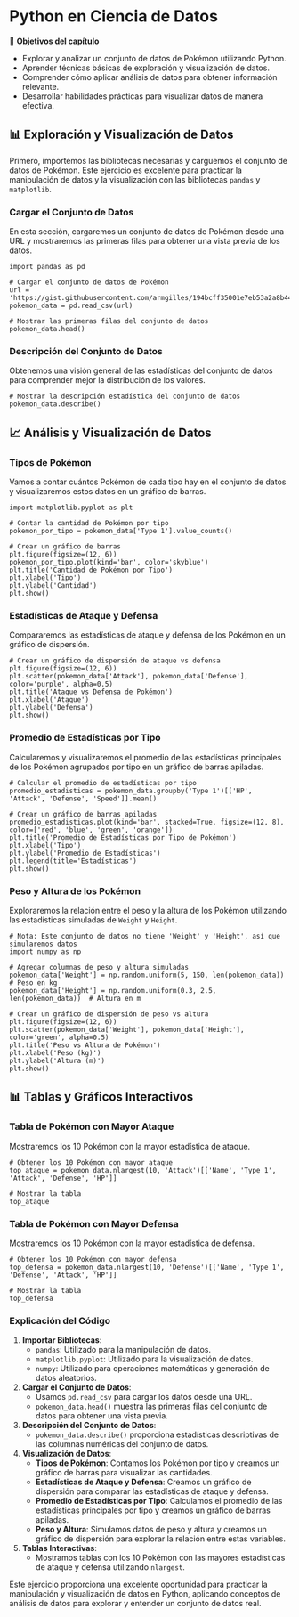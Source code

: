 # Python en Ciencia de Datos

🎯 **Objetivos del capítulo**

- Explorar y analizar un conjunto de datos de Pokémon utilizando Python.
- Aprender técnicas básicas de exploración y visualización de datos.
- Comprender cómo aplicar análisis de datos para obtener información relevante.
- Desarrollar habilidades prácticas para visualizar datos de manera efectiva.


## 📊 Exploración y Visualización de Datos

Primero, importemos las bibliotecas necesarias y carguemos el conjunto de datos de Pokémon. Este ejercicio es excelente para practicar la manipulación de datos y la visualización con las bibliotecas `pandas` y `matplotlib`.

### Cargar el Conjunto de Datos

En esta sección, cargaremos un conjunto de datos de Pokémon desde una URL y mostraremos las primeras filas para obtener una vista previa de los datos.

```pyodide-python
import pandas as pd

# Cargar el conjunto de datos de Pokémon
url = 'https://gist.githubusercontent.com/armgilles/194bcff35001e7eb53a2a8b441e8b2c6/raw/92200bc0a673d5ce2110aaad4544ed6c4010f687/pokemon.csv'
pokemon_data = pd.read_csv(url)

# Mostrar las primeras filas del conjunto de datos
pokemon_data.head()
```

### Descripción del Conjunto de Datos

Obtenemos una visión general de las estadísticas del conjunto de datos para comprender mejor la distribución de los valores.

```pyodide-python
# Mostrar la descripción estadística del conjunto de datos
pokemon_data.describe()
```

## 📈 Análisis y Visualización de Datos

### Tipos de Pokémon

Vamos a contar cuántos Pokémon de cada tipo hay en el conjunto de datos y visualizaremos estos datos en un gráfico de barras.

```pyodide-python
import matplotlib.pyplot as plt

# Contar la cantidad de Pokémon por tipo
pokemon_por_tipo = pokemon_data['Type 1'].value_counts()

# Crear un gráfico de barras
plt.figure(figsize=(12, 6))
pokemon_por_tipo.plot(kind='bar', color='skyblue')
plt.title('Cantidad de Pokémon por Tipo')
plt.xlabel('Tipo')
plt.ylabel('Cantidad')
plt.show()
```

### Estadísticas de Ataque y Defensa

Compararemos las estadísticas de ataque y defensa de los Pokémon en un gráfico de dispersión.

```pyodide-python
# Crear un gráfico de dispersión de ataque vs defensa
plt.figure(figsize=(12, 6))
plt.scatter(pokemon_data['Attack'], pokemon_data['Defense'], color='purple', alpha=0.5)
plt.title('Ataque vs Defensa de Pokémon')
plt.xlabel('Ataque')
plt.ylabel('Defensa')
plt.show()
```

### Promedio de Estadísticas por Tipo

Calcularemos y visualizaremos el promedio de las estadísticas principales de los Pokémon agrupados por tipo en un gráfico de barras apiladas.

```pyodide-python
# Calcular el promedio de estadísticas por tipo
promedio_estadisticas = pokemon_data.groupby('Type 1')[['HP', 'Attack', 'Defense', 'Speed']].mean()

# Crear un gráfico de barras apiladas
promedio_estadisticas.plot(kind='bar', stacked=True, figsize=(12, 8), color=['red', 'blue', 'green', 'orange'])
plt.title('Promedio de Estadísticas por Tipo de Pokémon')
plt.xlabel('Tipo')
plt.ylabel('Promedio de Estadísticas')
plt.legend(title='Estadísticas')
plt.show()
```

### Peso y Altura de los Pokémon

Exploraremos la relación entre el peso y la altura de los Pokémon utilizando las estadísticas simuladas de `Weight` y `Height`.

```pyodide-python
# Nota: Este conjunto de datos no tiene 'Weight' y 'Height', así que simularemos datos
import numpy as np

# Agregar columnas de peso y altura simuladas
pokemon_data['Weight'] = np.random.uniform(5, 150, len(pokemon_data))  # Peso en kg
pokemon_data['Height'] = np.random.uniform(0.3, 2.5, len(pokemon_data))  # Altura en m

# Crear un gráfico de dispersión de peso vs altura
plt.figure(figsize=(12, 6))
plt.scatter(pokemon_data['Weight'], pokemon_data['Height'], color='green', alpha=0.5)
plt.title('Peso vs Altura de Pokémon')
plt.xlabel('Peso (kg)')
plt.ylabel('Altura (m)')
plt.show()
```

## 📊 Tablas y Gráficos Interactivos

### Tabla de Pokémon con Mayor Ataque

Mostraremos los 10 Pokémon con la mayor estadística de ataque.

```pyodide-python
# Obtener los 10 Pokémon con mayor ataque
top_ataque = pokemon_data.nlargest(10, 'Attack')[['Name', 'Type 1', 'Attack', 'Defense', 'HP']]

# Mostrar la tabla
top_ataque
```

### Tabla de Pokémon con Mayor Defensa

Mostraremos los 10 Pokémon con la mayor estadística de defensa.

```pyodide-python
# Obtener los 10 Pokémon con mayor defensa
top_defensa = pokemon_data.nlargest(10, 'Defense')[['Name', 'Type 1', 'Defense', 'Attack', 'HP']]

# Mostrar la tabla
top_defensa
```

### Explicación del Código

1. **Importar Bibliotecas**:
    - `pandas`: Utilizado para la manipulación de datos.
    - `matplotlib.pyplot`: Utilizado para la visualización de datos.
    - `numpy`: Utilizado para operaciones matemáticas y generación de datos aleatorios.

2. **Cargar el Conjunto de Datos**:
    - Usamos `pd.read_csv` para cargar los datos desde una URL.
    - `pokemon_data.head()` muestra las primeras filas del conjunto de datos para obtener una vista previa.

3. **Descripción del Conjunto de Datos**:
    - `pokemon_data.describe()` proporciona estadísticas descriptivas de las columnas numéricas del conjunto de datos.

4. **Visualización de Datos**:
    - **Tipos de Pokémon**: Contamos los Pokémon por tipo y creamos un gráfico de barras para visualizar las cantidades.
    - **Estadísticas de Ataque y Defensa**: Creamos un gráfico de dispersión para comparar las estadísticas de ataque y defensa.
    - **Promedio de Estadísticas por Tipo**: Calculamos el promedio de las estadísticas principales por tipo y creamos un gráfico de barras apiladas.
    - **Peso y Altura**: Simulamos datos de peso y altura y creamos un gráfico de dispersión para explorar la relación entre estas variables.

5. **Tablas Interactivas**:
    - Mostramos tablas con los 10 Pokémon con las mayores estadísticas de ataque y defensa utilizando `nlargest`.

Este ejercicio proporciona una excelente oportunidad para practicar la manipulación y visualización de datos en Python, aplicando conceptos de análisis de datos para explorar y entender un conjunto de datos real.